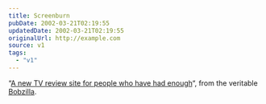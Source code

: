 ```yaml
---
title: Screenburn
pubDate: 2002-03-21T02:19:55
updatedDate: 2002-03-21T02:19:55
originalUrl: http://example.com
source: v1
tags:
  - "v1"
---
```


&#8220;[A new TV review site for people who have had enough][1]&#8220;, from the veritable [Bobzilla][2].

[1]: http://screenburn.org/
[2]: http://www.bobzilla.co.uk/
